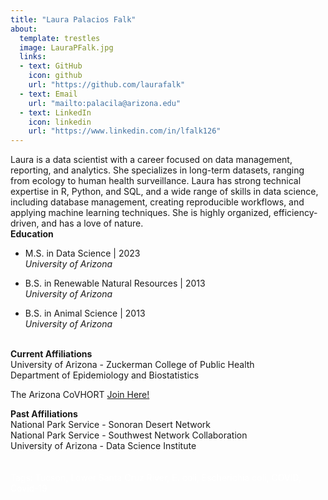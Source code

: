 ```yaml
---
title: "Laura Palacios Falk"
about: 
  template: trestles
  image: LauraPFalk.jpg
  links:
  - text: GitHub
    icon: github
    url: "https://github.com/laurafalk"
  - text: Email
    url: "mailto:palacila@arizona.edu"
  - text: LinkedIn
    icon: linkedin
    url: "https://www.linkedin.com/in/lfalk126"
---
```


Laura is a data scientist with a career focused on data management, reporting, and analytics. She specializes in long-term datasets, ranging from ecology to human health surveillance. Laura has strong technical expertise in R, Python, and SQL, and a wide range of skills in data science, including database management, creating reproducible workflows, and applying machine learning techniques. She is highly organized, efficiency-driven, and has a love of nature.
<br>
**Education**

* M.S. in Data Science | 2023<br> *University of Arizona*

* B.S. in Renewable Natural Resources | 2013 <br> *University of Arizona*

* B.S. in Animal Science | 2013 <br>*University of Arizona*

<br>
**Current Affiliations**<br> 
University of Arizona - Zuckerman College of Public Health<br>
Department of Epidemiology and Biostatistics

The Arizona CoVHORT [Join Here!](https://covhort.arizona.edu/join)
 

**Past Affiliations** <br>
National Park Service - Sonoran Desert Network <br>
National Park Service - Southwest Network Collaboration<br>
University of Arizona - Data Science Institute <br>
<br>
<br>
<span style="color:#FFFFFF;">Tags: Tucson, Lower Santa Cruz River, E. coli, Escherichia coli, COVID, Covid-19 </span>